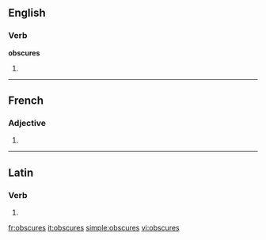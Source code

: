 ==English==

===Verb===
'''obscures'''

# {{third-person singular of|[[obscure]]}}

----

==French==

===Adjective===
{{fr-adj-form|f|p}}

# {{form of|feminine plural|obscur|lang=fr}}

----

==Latin==

===Verb===
{{la-verb-form|obscūrēs}}

# {{conjugation of|[[obscuro#Latin|obscūrō]]||2|s|pres|act|sub}}

[[fr:obscures]]
[[it:obscures]]
[[simple:obscures]]
[[vi:obscures]]